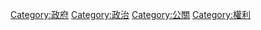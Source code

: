{{Catmore}}
{{Commonscat|Public administration}}

[[Category:政府|Category:政府]]
[[Category:政治|Category:政治]]
[[Category:公關|Category:公關]]
[[Category:權利|Category:權利]]